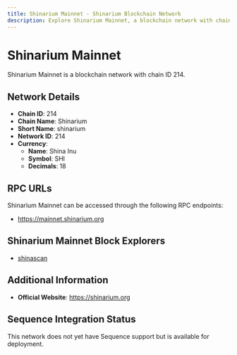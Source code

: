 ```yaml
--- 
title: Shinarium Mainnet - Shinarium Blockchain Network
description: Explore Shinarium Mainnet, a blockchain network with chain ID 214. Learn about its native currency, Shina Inu, and how to interact with the network.
---
```


# Shinarium Mainnet

Shinarium Mainnet is a blockchain network with chain ID 214.

## Network Details

- **Chain ID**: 214
- **Chain Name**: Shinarium
- **Short Name**: shinarium
- **Network ID**: 214
- **Currency**: 
  - **Name**: Shina Inu
  - **Symbol**: SHI
  - **Decimals**: 18

## RPC URLs

Shinarium Mainnet can be accessed through the following RPC endpoints:

- https://mainnet.shinarium.org

## Shinarium Mainnet Block Explorers

- [shinascan](https://shinascan.shinarium.org)

## Additional Information

- **Official Website**: https://shinarium.org

## Sequence Integration Status

This network does not yet have Sequence support but is available for deployment.
